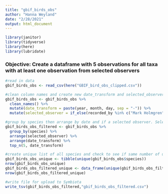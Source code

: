 ```yaml
---
title: "gbif_birds_obs"
author: "Hanna Weyland"
date: "2/28/2021"
output: html_document
---
```


```r
library(janitor)
library(tidyverse)
library(here)
library(lubridate)
```

### Objective: Create a dataframe with 5 observations for all taxa with at least one observation from selected observers 

```r
#read in data
gbif_birds_obs <- read_csv(here("GBIF_bird_obs_clipped.csv"))
```

```r
#clean column names and create new date_transform and selected_observer columns. Can add new selected observers to this list to include in the filtering.
gbif_birds_obs <- gbif_birds_obs %>%
  clean_names() %>%
  mutate(date_transform = paste(year, month, day, sep = "-")) %>%
  mutate(selected_observer = if_else(recorded_by %in% c("Mark Holmgren","Dave Comption","Nick Lethaby", "Tom Turner","Jasen Liu", "obsr548926", "obsr111092", "obsr51183", "obsr420881", "obsr302151"), TRUE, FALSE))
```

```r
#group by species then arrange by date and if a selected observer. Select top 5 records for each species. Because they are already arranged, the ones that are from selected observers or more recent should be at the top.
gbif_birds_obs_filtered <- gbif_birds_obs %>% 
  group_by(species) %>%
  arrange(selected_observer) %>%
  arrange(date_transform) %>%
  top_n(5, date_transform)
```

```r
#create unique list of all species and check to see if same number of unique species as output
gbif_birds_obs_unique <- tibble(unique(gbif_birds_obs$species))
nrow(gbif_birds_obs_unique)
gbif_birds_obs_filtered_unique <- data_frame(unique(gbif_birds_obs_filtered$species))
nrow(gbif_birds_obs_filtered_unique)
```

```r
#write file for upload to Symbiota
write_tsv(gbif_birds_obs_filtered,"gbif_birds_obs_filtered.csv")
```








